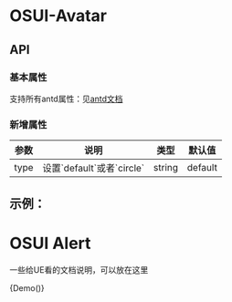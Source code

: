 
<Meta title="OSUI-Avatar" component={Demo} />

# OSUI-Avatar

## API

### 基本属性

支持所有antd属性：见[antd文档](https://ant.design/components/back-top-cn/#API)

### 新增属性

<table>
    <thead>
        <tr>
            <th>参数</th>
            <th>说明</th>
            <th>类型</th>
            <th>默认值</th>
        </tr>
    </thead>
    <tbody>
        <tr>
            <td>type</td>
            <td>设置`default`或者`circle`</td>
            <td>string</td>
            <td>default</td>
        </tr>
    </tbody>
</table>

## 示例：
# OSUI Alert

一些给UE看的文档说明，可以放在这里

<Preview>
  <Story name="Demo">
        {Demo()}
  </Story>
</Preview>
